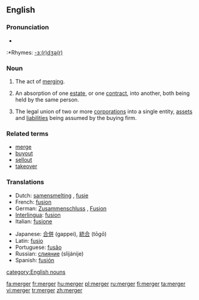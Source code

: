 ==English==

===Pronunciation===
*{{IPA|/ˈmɚdʒɝ/}}
:*Rhymes: [[Rhymes:English:-ɜː(r)dʒə(r)|-ɜː(r)dʒə(r)]]

===Noun===
{{en-noun}}
# The act of [[merge|merging]].
# {{law}} An absorption of one [[estate]], or one [[contract]], into another, both being held by the same person.
# {{economics}} The legal union of two or more [[corporation]]s into a single entity, [[asset]]s and [[liability|liabilities]] being assumed by the buying firm.

===Related terms===
* [[merge]]
* [[buyout]]
* [[sellout]]
* [[takeover]]

===Translations===
{{top}}
*Dutch: [[samensmelting]] {{f}}, [[fusie]] {{f}}
*French: [[fusion]]
*German: [[Zusammenschluss]] {{m}}, [[Fusion]] {{f}}
*[[Interlingua]]: [[fusion]]
*Italian: [[fusione]] {{f}}
{{mid}}
*Japanese: [[合併]] (gappei), [[統合]] (tōgō)
*Latin: [[fusio]] {{f}}
*Portuguese: [[fusão]] {{f}}
*Russian: [[слияние]] (slijánije) {{n}}
*Spanish: [[fusión]] {{f}}
{{bottom}}
[[category:English nouns]]

[[fa:merger]]
[[fr:merger]]
[[hu:merger]]
[[pl:merger]]
[[ru:merger]]
[[fi:merger]]
[[ta:merger]]
[[vi:merger]]
[[tr:merger]]
[[zh:merger]]
